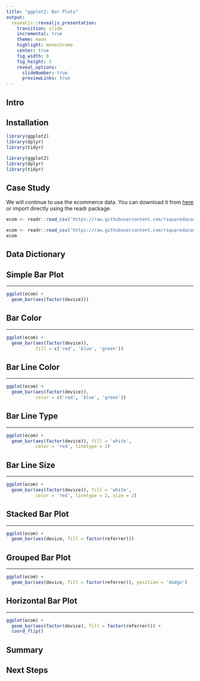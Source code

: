 ```yaml
---
title: "ggplot2: Bar Plots"
output: 
  revealjs::revealjs_presentation:
    transition: slide
    incremental: true
    theme: moon
    highlight: monochrome
    center: true
    fig_width: 6
    fig_height: 5
    reveal_options:
      slideNumber: true
      previewLinks: true
---
```


## Intro

## Installation

```r
library(ggplot2)
library(dplyr)
library(tidyr)
```

```r
library(ggplot2)
library(dplyr)
library(tidyr)
```


## Case Study

We will continue to use the ecommerce data. You can download it from [here](https://github.com/rsquaredacademy/datasets/blob/master/web.csv) or import directly using the readr package.

```r
ecom <- readr::read_csv('https://raw.githubusercontent.com/rsquaredacademy/datasets/master/web.csv')
```

```r
ecom <- readr::read_csv('https://raw.githubusercontent.com/rsquaredacademy/datasets/master/web.csv')
ecom
```

## Data Dictionary

## Simple Bar Plot

----

```r
ggplot(ecom) +
  geom_bar(aes(factor(device)))
```

## Bar Color

----

```r
ggplot(ecom) +
  geom_bar(aes(factor(device)),
           fill = c('red', 'blue', 'green'))
```

## Bar Line Color

----

```r
ggplot(ecom) +
  geom_bar(aes(factor(device)),
           color = c('red', 'blue', 'green'))
```

## Bar Line Type

----

```r
ggplot(ecom) +
  geom_bar(aes(factor(device)), fill = 'white', 
           color = 'red', linetype = 2)
```

## Bar Line Size

----

```r
ggplot(ecom) +
  geom_bar(aes(factor(device)), fill = 'white', 
           color = 'red', linetype = 2, size = 2)
```

## Stacked Bar Plot

----

```r
ggplot(ecom) +
  geom_bar(aes(device, fill = factor(referrer)))
```

## Grouped Bar Plot

----

```r
ggplot(ecom) +
  geom_bar(aes(device, fill = factor(referrer)), position = 'dodge')
```

## Horizontal Bar Plot

----

```r
ggplot(ecom) +
  geom_bar(aes(factor(device), fill = factor(referrer))) +
  coord_flip()
```

## Summary

## Next Steps
